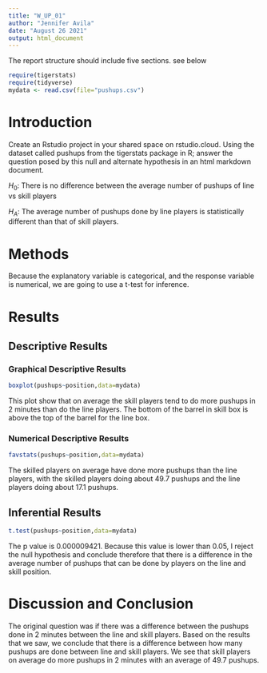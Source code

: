 ```yaml
---
title: "W_UP_01"
author: "Jennifer Avila"
date: "August 26 2021"
output: html_document
---
```




The report structure should include five sections.  see below



```r
require(tigerstats)
require(tidyverse)
mydata <- read.csv(file="pushups.csv")
```

# Introduction

<!--In this section you explain what you are trying to show. Where did the data come from? What is the research or other question you are trying to answer?!-->

Create an Rstudio project in your shared space on rstudio.cloud.  Using the dataset called pushups from the tigerstats package in R; answer the question posed by this null and alternate hypothesis in an html markdown document.

$H_0$: There is no difference between the average number of pushups of line vs skill players

$H_A$: The average number of pushups done by line players is statistically different than that of skill players.

# Methods

<!--Decide on your methods: use "variable analysis" or other appropriate descriptors. Make sure to choose at least one graphical method and at least one numerical method.!-->

Because the explanatory variable is categorical, and the response variable is numerical, we are going to use a t-test for inference.


# Results

<!--Divide this section into two sub-sections: One for your descriptive results and one for your inferential results.!-->

## Descriptive Results

### Graphical Descriptive Results

<!--Graphical results here. Make sure to show your code. Provide appropriate labels for axes, giving units if possible, and provide a good title for the graph, too. Use the graphical results to describe the patterns if any that exist in the data as focused toward the research question!-->

```r
boxplot(pushups~position,data=mydata)
```

This plot show that on average the skill players tend to do more pushups in 2 minutes than do the line players. The bottom of the barrel in skill box is above the top of the barrel for the line box. 

### Numerical Descriptive Results

<!--Numerical results go here. Use the numerical results to describe the patterns if any that exist in the data as focused toward the research question!-->
 
```r
favstats(pushups~position,data=mydata)
```

The skilled players on average have done more pushups than the line players, with the skilled players doing about 49.7 pushups and the line players doing about 17.1 pushups. 
   
## Inferential Results

<!--State hypothesis clearly. Make sure your discussion of the inferential test covers all the aspects that the test output produces, such as test statistic, p-value etc. Make a decision about the null hypothesis, explain the assumptions on which the selected test/procedure was based, and why the chosen procedure satisfy the assumptions and is appropriate to answer the research question!-->

```r
t.test(pushups~position,data=mydata)
```

The p value is 0.000009421. Because this value is lower than 0.05, I reject the null hypothesis and conclude therefore that there is a difference in the average number of pushups that can be done by players on the line and skill position. 

# Discussion and Conclusion

<!--Discussion and conclusion here. If you found a relationship be sure to consider whether the relationship occurs because one of the variables causes the other, or whether they perhaps are related for some other reason. Watch the chapter 6 videos from the George Town videos collection.!-->

The original question was if there was a difference between the pushups done in 2 minutes between the line and skill players. Based on the results that we saw, we conclude that there is a difference between how many pushups are done between line and skill players. We see that skill players on average do more pushups in 2 minutes with an average of 49.7 pushups. 
